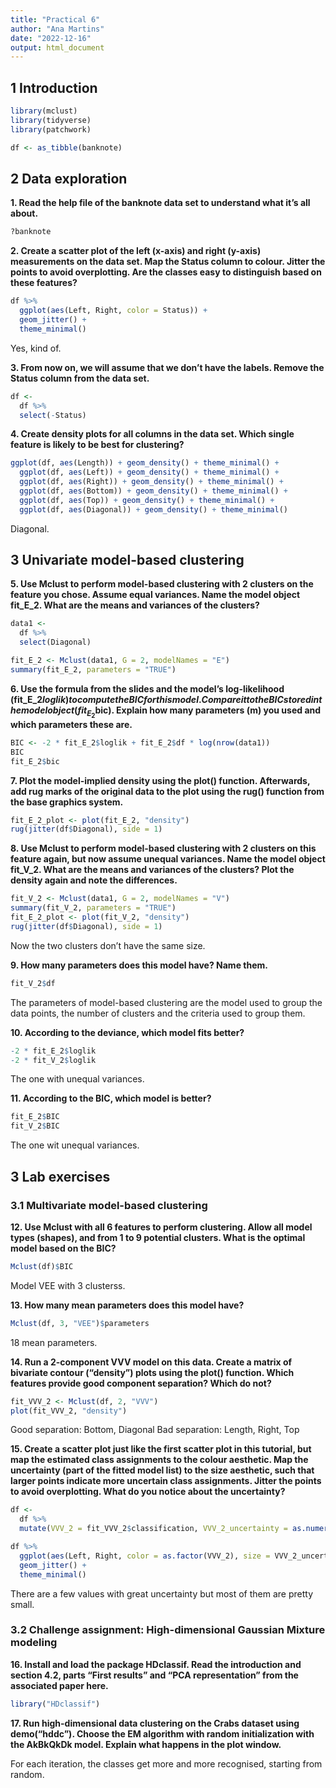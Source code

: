 ```yaml
---
title: "Practical 6"
author: "Ana Martins"
date: "2022-12-16"
output: html_document
---
```


## 1 Introduction

```r
library(mclust)
library(tidyverse)
library(patchwork)
```

```r
df <- as_tibble(banknote)
```

## 2 Data exploration

**1. Read the help file of the banknote data set to understand what it’s all about.**

```r
?banknote
```

**2. Create a scatter plot of the left (x-axis) and right (y-axis) measurements on the data set. Map the Status column to colour. Jitter the points to avoid overplotting. Are the classes easy to distinguish based on these features?**

```r
df %>% 
  ggplot(aes(Left, Right, color = Status)) +
  geom_jitter() +
  theme_minimal()
```

Yes, kind of.

**3. From now on, we will assume that we don’t have the labels. Remove the Status column from the data set.**

```r
df <-
  df %>% 
  select(-Status)
```

**4. Create density plots for all columns in the data set. Which single feature is likely to be best for clustering?**

```r
ggplot(df, aes(Length)) + geom_density() + theme_minimal() +
  ggplot(df, aes(Left)) + geom_density() + theme_minimal() +
  ggplot(df, aes(Right)) + geom_density() + theme_minimal() +
  ggplot(df, aes(Bottom)) + geom_density() + theme_minimal() +
  ggplot(df, aes(Top)) + geom_density() + theme_minimal() +
  ggplot(df, aes(Diagonal)) + geom_density() + theme_minimal()
```

Diagonal.

## 3 Univariate model-based clustering

**5. Use Mclust to perform model-based clustering with 2 clusters on the feature you chose. Assume equal variances. Name the model object fit_E_2. What are the means and variances of the clusters?**

```r
data1 <-
  df %>% 
  select(Diagonal)

fit_E_2 <- Mclust(data1, G = 2, modelNames = "E")
summary(fit_E_2, parameters = "TRUE")
```

**6. Use the formula from the slides and the model’s log-likelihood (fit_E_2$loglik) to compute the BIC for this model. Compare it to the BIC stored in the model object (fit_E_2$bic). Explain how many parameters (m) you used and which parameters these are.**

```r
BIC <- -2 * fit_E_2$loglik + fit_E_2$df * log(nrow(data1))
BIC
fit_E_2$bic
```

**7. Plot the model-implied density using the plot() function. Afterwards, add rug marks of the original data to the plot using the rug() function from the base graphics system.**

```r
fit_E_2_plot <- plot(fit_E_2, "density")
rug(jitter(df$Diagonal), side = 1)
```

**8. Use Mclust to perform model-based clustering with 2 clusters on this feature again, but now assume unequal variances. Name the model object fit_V_2. What are the means and variances of the clusters? Plot the density again and note the differences.**

```r
fit_V_2 <- Mclust(data1, G = 2, modelNames = "V")
summary(fit_V_2, parameters = "TRUE")
fit_E_2_plot <- plot(fit_V_2, "density")
rug(jitter(df$Diagonal), side = 1)
```

Now the two clusters don't have the same size.

**9. How many parameters does this model have? Name them.**

```r
fit_V_2$df
```

The parameters of model-based clustering are the model used to group the data points, the number of clusters and the criteria used to group them.

**10. According to the deviance, which model fits better?**

```r
-2 * fit_E_2$loglik
-2 * fit_V_2$loglik
```

The one with unequal variances.

**11. According to the BIC, which model is better?**

```r
fit_E_2$BIC
fit_V_2$BIC
```

The one wit unequal variances.

## 3 Lab exercises

### 3.1 Multivariate model-based clustering

**12. Use Mclust with all 6 features to perform clustering. Allow all model types (shapes), and from 1 to 9 potential clusters. What is the optimal model based on the BIC?**

```r
Mclust(df)$BIC
```
Model VEE with 3 clusterss.

**13. How many mean parameters does this model have?**

```r
Mclust(df, 3, "VEE")$parameters
```

18 mean parameters.

**14. Run a 2-component VVV model on this data. Create a matrix of bivariate contour (“density”) plots using the plot() function. Which features provide good component separation? Which do not?**

```r
fit_VVV_2 <- Mclust(df, 2, "VVV")
plot(fit_VVV_2, "density")
```

Good separation: Bottom, Diagonal
Bad separation: Length, Right, Top

**15. Create a scatter plot just like the first scatter plot in this tutorial, but map the estimated class assignments to the colour aesthetic. Map the uncertainty (part of the fitted model list) to the size aesthetic, such that larger points indicate more uncertain class assignments. Jitter the points to avoid overplotting. What do you notice about the uncertainty?**

```r
df <-
  df %>% 
  mutate(VVV_2 = fit_VVV_2$classification, VVV_2_uncertainty = as.numeric(fit_VVV_2$uncertainty))

df %>% 
  ggplot(aes(Left, Right, color = as.factor(VVV_2), size = VVV_2_uncertainty)) +
  geom_jitter() +
  theme_minimal()
```

There are a few values with great uncertainty but most of them are pretty small.

### 3.2 Challenge assignment: High-dimensional Gaussian Mixture modeling

**16. Install and load the package HDclassif. Read the introduction and section 4.2, parts “First results” and “PCA representation” from the associated paper here.**

```r
library("HDclassif")
```

**17. Run high-dimensional data clustering on the Crabs dataset using demo("hddc"). Choose the EM algorithm with random initialization with the AkBkQkDk model. Explain what happens in the plot window.**

For each iteration, the classes get more and more recognised, starting from random.
